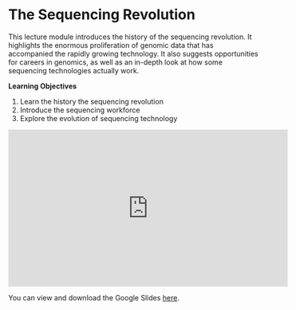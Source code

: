 # The Sequencing Revolution

This lecture module introduces the history of the sequencing revolution. It highlights the enormous proliferation of genomic data that has accompanied the rapidly growing technology. It also suggests opportunities for careers in genomics, as well as an in-depth look at how some sequencing technologies actually work.

**Learning Objectives**

1. Learn the history the sequencing revolution
1. Introduce the sequencing workforce
1. Explore the evolution of sequencing technology

<iframe width="560" height="315" src="https://www.youtube-nocookie.com/embed/tXLTHqNT6Jg" title="YouTube video player" frameborder="0" allow="accelerometer; autoplay; clipboard-write; encrypted-media; gyroscope; picture-in-picture" allowfullscreen></iframe>

You can view and download the Google Slides [here](https://docs.google.com/presentation/d/1oWzck0r3djLUkS8t29v0D32-fnZDa7Qcb6GrO_VfFmk/edit?usp=sharing).
